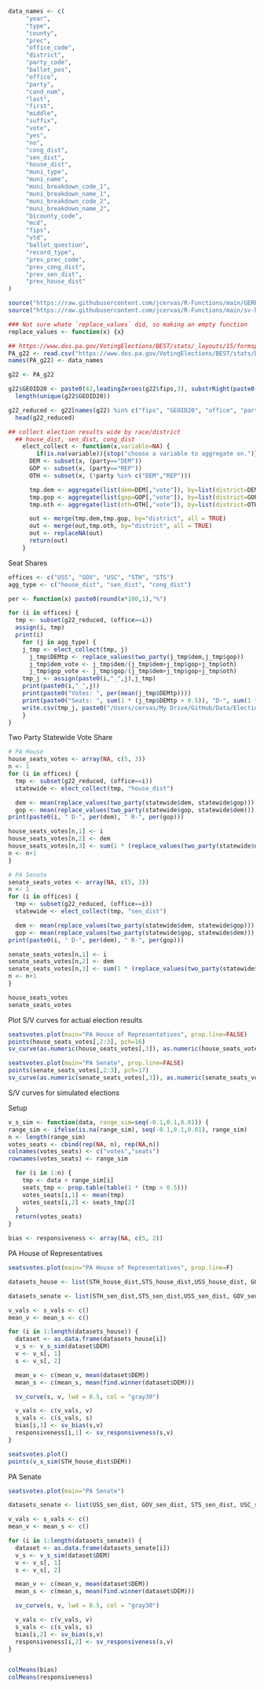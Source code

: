 

```r
data_names <- c(
     "year",
     "type",
     "county",
     "prec",
     "office_code",
     "district",
     "party_code",
     "ballot_pos",
     "office",
     "party",
     "cand_num",
     "last",
     "first",
     "middle",
     "suffix",
     "vote",
     "yes",
     "no",
     "cong_dist",
     "sen_dist",
     "house_dist",
     "muni_type",
     "muni_name",
     "muni_breakdown_code_1",
     "muni_breakdown_name_1",
     "muni_breakdown_code_2",
     "muni_breakdown_name_2",
     "bicounty_code",
     "mcd",
     "fips",
     "vtd",
     "ballot_question",
     "record_type",
     "prev_prec_code",
     "prev_cong_dist",
     "prev_sen_dist",
     "prev_house_dist"
)
```

```r
source("https://raw.githubusercontent.com/jcervas/R-Functions/main/GERRYfunctions.R")
source("https://raw.githubusercontent.com/jcervas/R-Functions/main/sv-hyp.R")

### Not sure whate `replace_values` did, so making an empty function
replace_values <- function(x) {x}
```

```r
## https://www.dos.pa.gov/VotingElections/BEST/stats/_layouts/15/formspubs/formsandpubs.aspx
PA_g22 <- read.csv("https://www.dos.pa.gov/VotingElections/BEST/stats/Documents/ElectionReturns_2022_General_PrecinctReturns.txt", header=FALSE, stringsAsFactors=FALSE)
names(PA_g22) <- data_names
```

```r
g22 <- PA_g22

g22$GEOID20 <- paste0(42,leadingZeroes(g22$fips,3), substrRight(paste0("000000",g22$prec),6))
  length(unique(g22$GEOID20))

g22_reduced <- g22[names(g22) %in% c("fips", "GEOID20", "office", "party", "last", "prec", "cong_dist", "house_dist", "sen_dist", "vote", "muni_name")]
  head(g22_reduced)
```


```r
## collect election results wide by race/district
  ## house_dist, sen_dist, cong_dist
    elect_collect <- function(x,variable=NA) {
        if(is.na(variable)){stop("choose a variable to aggregate on.")}
      DEM <- subset(x, (party=="DEM"))
      GOP <- subset(x, (party=="REP"))
      OTH <- subset(x, (!party %in% c("DEM","REP")))

      tmp.dem <- aggregate(list(dem=DEM[,"vote"]), by=list(district=DEM[,variable]), FUN=sum)
      tmp.gop <- aggregate(list(gop=GOP[,"vote"]), by=list(district=GOP[,variable]), FUN=sum)
      tmp.oth <- aggregate(list(oth=OTH[,"vote"]), by=list(district=OTH[,variable]), FUN=sum)

      out <- merge(tmp.dem,tmp.gop, by="district", all = TRUE)
      out <- merge(out,tmp.oth, by="district", all = TRUE)
      out <- replaceNA(out)
      return(out)
    }
```



Seat Shares
```r
offices <- c("USS", "GOV", "USC", "STH", "STS")
agg_type <- c("house_dist", "sen_dist", "cong_dist")

per <- function(x) paste0(round(x*100,1),"%")

for (i in offices) {
  tmp <- subset(g22_reduced, (office==i))
  assign(i, tmp)
  print(i)
    for (j in agg_type) {
    j_tmp <- elect_collect(tmp, j)
      j_tmp$DEMtp <- replace_values(two_party(j_tmp$dem,j_tmp$gop))
      j_tmp$dem_vote <- j_tmp$dem/(j_tmp$dem+j_tmp$gop+j_tmp$oth)
      j_tmp$gop_vote <- j_tmp$gop/(j_tmp$dem+j_tmp$gop+j_tmp$oth)
    tmp_j <- assign(paste0(i,"_",j),j_tmp)
    print(paste0(i,"_",j))
    print(paste0("Votes: ", per(mean(j_tmp$DEMtp))))
    print(paste0("Seats: ", sum(1 * (j_tmp$DEMtp > 0.5)), "D-", sum(1 * (j_tmp$DEMtp < 0.5)),"R (", per(mean(1 * (j_tmp$DEMtp > 0.5))),")"))
    write.csv(tmp_j, paste0("/Users/cervas/My Drive/GitHub/Data/Elections/State Legislature/PA/data/",i,"_",j,".csv"), row.names=F)
    }
}

```

Two Party Statewide Vote Share
```r
# PA House
house_seats_votes <- array(NA, c(5, 3))
n <- 1
for (i in offices) {
  tmp <- subset(g22_reduced, (office==i))
  statewide <- elect_collect(tmp, "house_dist")

  dem <- mean(replace_values(two_party(statewide$dem, statewide$gop)))
  gop <- mean(replace_values(two_party(statewide$gop, statewide$dem)))
print(paste0(i, " D-", per(dem), " R-", per(gop)))

house_seats_votes[n,1] <- i
house_seats_votes[n,2] <- dem
house_seats_votes[n,3] <- sum(1 * (replace_values(two_party(statewide$dem, statewide$gop)) > 0.5))/length(two_party(statewide$dem, statewide$gop))
n <- n+1
}

# PA Senate
senate_seats_votes <- array(NA, c(5, 3))
n <- 1
for (i in offices) {
  tmp <- subset(g22_reduced, (office==i))
  statewide <- elect_collect(tmp, "sen_dist")

  dem <- mean(replace_values(two_party(statewide$dem, statewide$gop)))
  gop <- mean(replace_values(two_party(statewide$gop, statewide$dem)))
print(paste0(i, " D-", per(dem), " R-", per(gop)))

senate_seats_votes[n,1] <- i
senate_seats_votes[n,2] <- dem
senate_seats_votes[n,3] <- sum(1 * (replace_values(two_party(statewide$dem, statewide$gop)) > 0.5)/length(two_party(statewide$dem, statewide$gop)))
n <- n+1
}

house_seats_votes
senate_seats_votes

```

Plot S/V curves for actual election results
```r
seatsvotes.plot(main="PA House of Representatives", prop.line=FALSE)
points(house_seats_votes[,2:3], pch=16)
sv_curve(as.numeric(house_seats_votes[,3]), as.numeric(house_seats_votes[,2]), lwd=3, col="gray70")

seatsvotes.plot(main="PA Senate", prop.line=FALSE)
points(senate_seats_votes[,2:3], pch=17)
sv_curve(as.numeric(senate_seats_votes[,3]), as.numeric(senate_seats_votes[,2]), lwd=3, col="gray70")

```


S/V curves for simulated elections

Setup
```r

v_s_sim <- function(data, range_sim=seq(-0.1,0.1,0.01)) {
range_sim <- ifelse(is.na(range_sim), seq(-0.1,0.1,0.01), range_sim)
n <- length(range_sim)
votes_seats <- cbind(rep(NA, n), rep(NA,n))
colnames(votes_seats) <- c("votes","seats")
rownames(votes_seats) <- range_sim

  for (i in 1:n) {
    tmp <- data + range_sim[i]
    seats_tmp <- prop.table(table(1 * (tmp > 0.5)))
    votes_seats[i,1] <- mean(tmp)
    votes_seats[i,2] <- seats_tmp[2]
  }
  return(votes_seats)
}

bias <- responsiveness <- array(NA, c(5, 2))

```

PA House of Representatives
```r
seatsvotes.plot(main="PA House of Representatives", prop.line=F)

datasets_house <- list(STH_house_dist,STS_house_dist,USS_house_dist, GOV_house_dist, USC_house_dist)

datasets_senate <- list(STH_sen_dist,STS_sen_dist,USS_sen_dist, GOV_sen_dist, USC_sen_dist)

v_vals <- s_vals <- c()
mean_v <- mean_s <- c()

for (i in 1:length(datasets_house)) {
  dataset <- as.data.frame(datasets_house[i])
  v_s <- v_s_sim(dataset$DEM)
  v <- v_s[, 1]
  s <- v_s[, 2]

  mean_v <- c(mean_v, mean(dataset$DEM))
  mean_s <- c(mean_s, mean(find.winner(dataset$DEM)))

  sv_curve(s, v, lwd = 0.5, col = "gray30")

  v_vals <- c(v_vals, v)
  s_vals <- c(s_vals, s)
  bias[i,1] <- sv_bias(s,v)
  responsiveness[i,1] <- sv_responsiveness(s,v)
}

seatsvotes.plot()
points(v_s_sim(STH_house_dist$DEM))

```

PA Senate
```r
seatsvotes.plot(main="PA Senate")

datasets_senate <- list(USS_sen_dist, GOV_sen_dist, STS_sen_dist, USC_sen_dist, STH_sen_dist)

v_vals <- s_vals <- c()
mean_v <- mean_s <- c()

for (i in 1:length(datasets_senate)) {
  dataset <- as.data.frame(datasets_senate[i])
  v_s <- v_s_sim(dataset$DEM)
  v <- v_s[, 1]
  s <- v_s[, 2]

  mean_v <- c(mean_v, mean(dataset$DEM))
  mean_s <- c(mean_s, mean(find.winner(dataset$DEM)))

  sv_curve(s, v, lwd = 0.5, col = "gray30")

  v_vals <- c(v_vals, v)
  s_vals <- c(s_vals, s)
  bias[i,2] <- sv_bias(s,v)
  responsiveness[i,2] <- sv_responsiveness(s,v)
}


colMeans(bias)
colMeans(responsiveness)

```






